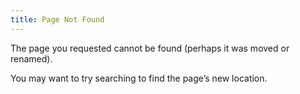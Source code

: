 ```yaml
---
title: Page Not Found
---
```


The page you requested cannot be found (perhaps it was moved or renamed).

You may want to try searching to find the page's new location.
